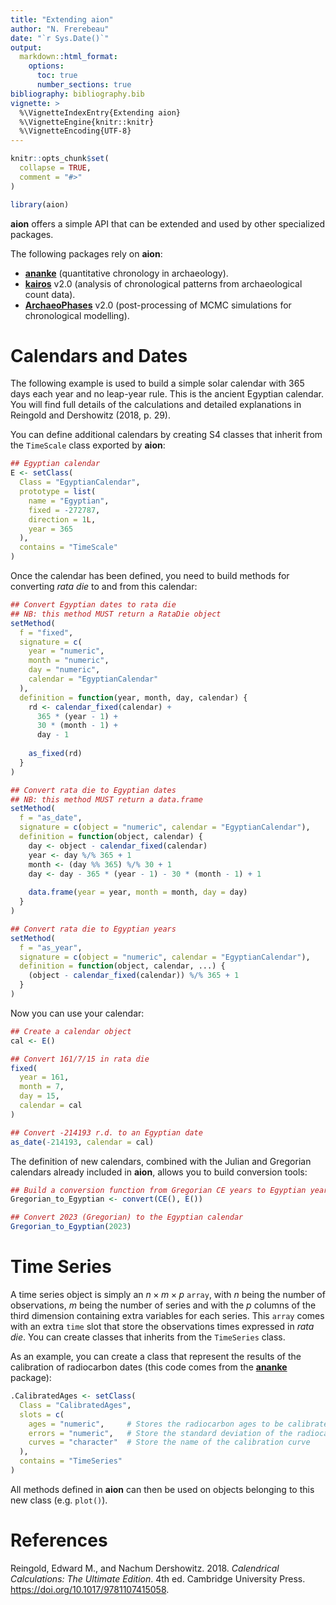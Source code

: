 ```yaml
---
title: "Extending aion"
author: "N. Frerebeau"
date: "`r Sys.Date()`"
output:
  markdown::html_format:
    options:
      toc: true
      number_sections: true
bibliography: bibliography.bib
vignette: >
  %\VignetteIndexEntry{Extending aion}
  %\VignetteEngine{knitr::knitr}
  %\VignetteEncoding{UTF-8}
---
```


```r
knitr::opts_chunk$set(
  collapse = TRUE,
  comment = "#>"
)
```

```r
library(aion)
```

**aion** offers a simple API that can be extended and used by other specialized packages.

The following packages rely on **aion**:

* [**ananke**](https://github.com/tesselle/ananke) (quantitative chronology in archaeology).
* [**kairos**](https://github.com/tesselle/kairos) v2.0 (analysis of chronological patterns from archaeological count data).
* [**ArchaeoPhases**](https://github.com/ArchaeoStat/ArchaeoPhases) v2.0 (post-processing of MCMC simulations for chronological modelling).

# Calendars and Dates

The following example is used to build a simple solar calendar with 365 days each year and no leap-year rule. This is the ancient Egyptian calendar. You will find full details of the calculations and detailed explanations in Reingold and Dershowitz (2018, p. 29).

You can define additional calendars by creating S4 classes that inherit from the `TimeScale` class exported by **aion**:

```r
## Egyptian calendar
E <- setClass(
  Class = "EgyptianCalendar",
  prototype = list(
    name = "Egyptian",
    fixed = -272787,
    direction = 1L,
    year = 365
  ),
  contains = "TimeScale"
)
```

Once the calendar has been defined, you need to build methods for converting *rata die* to and from this calendar:

```r
## Convert Egyptian dates to rata die
## NB: this method MUST return a RataDie object
setMethod(
  f = "fixed",
  signature = c(
    year = "numeric",
    month = "numeric",
    day = "numeric", 
    calendar = "EgyptianCalendar"
  ),
  definition = function(year, month, day, calendar) {
    rd <- calendar_fixed(calendar) + 
      365 * (year - 1) + 
      30 * (month - 1) + 
      day - 1
    
    as_fixed(rd)
  }
)

## Convert rata die to Egyptian dates
## NB: this method MUST return a data.frame
setMethod(
  f = "as_date",
  signature = c(object = "numeric", calendar = "EgyptianCalendar"),
  definition = function(object, calendar) {
    day <- object - calendar_fixed(calendar)
    year <- day %/% 365 + 1
    month <- (day %% 365) %/% 30 + 1
    day <- day - 365 * (year - 1) - 30 * (month - 1) + 1
    
    data.frame(year = year, month = month, day = day)
  }
)

## Convert rata die to Egyptian years
setMethod(
  f = "as_year",
  signature = c(object = "numeric", calendar = "EgyptianCalendar"),
  definition = function(object, calendar, ...) {
    (object - calendar_fixed(calendar)) %/% 365 + 1
  }
)
```

Now you can use your calendar:

```r
## Create a calendar object
cal <- E()

## Convert 161/7/15 in rata die
fixed(
  year = 161,
  month = 7,
  day = 15, 
  calendar = cal
)

## Convert -214193 r.d. to an Egyptian date
as_date(-214193, calendar = cal)
```

The definition of new calendars, combined with the Julian and Gregorian calendars already included in **aion**, allows you to build conversion tools:

```r
## Build a conversion function from Gregorian CE years to Egyptian years
Gregorian_to_Egyptian <- convert(CE(), E())

## Convert 2023 (Gregorian) to the Egyptian calendar
Gregorian_to_Egyptian(2023)
```

# Time Series

A time series object is simply an $n \times m \times p$ `array`, with $n$ being the number of observations, $m$ being the number of series and with the $p$ columns of the third dimension containing extra variables for each series. This `array` comes with an extra `time` slot that store the observations times expressed in *rata die*. You can create classes that inherits from the `TimeSeries` class.

As an example, you can create a class that represent the results of the calibration of radiocarbon dates (this code comes from the [**ananke**](https://packages.tesselle.org/ananke/) package):

```r
.CalibratedAges <- setClass(
  Class = "CalibratedAges",
  slots = c(
    ages = "numeric",     # Stores the radiocarbon ages to be calibrated
    errors = "numeric",   # Store the standard deviation of the radiocarbon ages
    curves = "character"  # Store the name of the calibration curve
  ),
  contains = "TimeSeries"
)
```

All methods defined in **aion** can then be used on objects belonging to this new class (e.g. `plot()`).

# References

Reingold, Edward M., and Nachum Dershowitz. 2018. *Calendrical Calculations: The Ultimate Edition*. 4th ed. Cambridge University Press. <https://doi.org/10.1017/9781107415058>.
